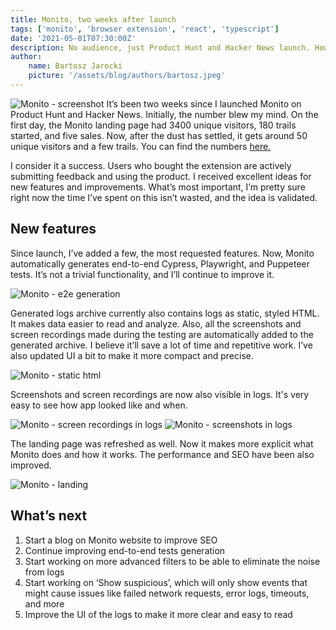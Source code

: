 ```yaml
---
title: Monito, two weeks after launch
tags: ['monito', 'browser extension', 'react', 'typescript']
date: '2021-05-01T07:30:00Z'
description: No audience, just Product Hunt and Hacker News launch. How did it go?
author:
    name: Bartosz Jarocki
    picture: '/assets/blog/authors/bartosz.jpeg'
---
```


![Monito - screenshot](https://s3.eu-north-1.amazonaws.com/jarocki.me/blog/open-graph.png "Monito")
It’s been two weeks since I launched Monito on Product Hunt and Hacker News. Initially, the number blew my mind. On the first day, the Monito landing page had 3400 unique visitors, 180 trails started, and five sales. Now, after the dust has settled, it gets around 50 unique visitors and a few trails. You can find the numbers [here.](https://app.usefathom.com/share/bpgfpxiq/getmonito.com)

I consider it a success. Users who bought the extension are actively submitting feedback and using the product. I received excellent ideas for new features and improvements. What’s most important, I’m pretty sure right now the time I’ve spent on this isn’t wasted, and the idea is validated.

## New features
Since launch, I’ve added a few, the most requested features. Now, Monito automatically generates end-to-end Cypress, Playwright, and Puppeteer tests. It’s not a trivial functionality, and I’ll continue to improve it.

![Monito - e2e generation](https://s3.eu-north-1.amazonaws.com/jarocki.me/blog/monito-e2e.gif "Monito")

Generated logs archive currently also contains logs as static, styled HTML. It makes data easier to read and analyze. Also, all the screenshots and screen recordings made during the testing are automatically added to the generated archive. I believe it’ll save a lot of time and repetitive work. I’ve also updated UI a bit to make it more compact and precise.

![Monito - static html](https://s3.eu-north-1.amazonaws.com/jarocki.me/blog/static-html.png "Monito")

Screenshots and screen recordings are now also visible in logs. It's very easy to see how app looked like and when.

![Monito - screen recordings in logs](https://s3.eu-north-1.amazonaws.com/jarocki.me/blog/screen-recording-logs.png "Monito")
![Monito - screenshots in logs](https://s3.eu-north-1.amazonaws.com/jarocki.me/blog/screenshot-logs.png "Monito")

The landing page was refreshed as well. Now it makes more explicit what Monito does and how it works. The performance and SEO have been also improved.

![Monito - landing](https://s3.eu-north-1.amazonaws.com/jarocki.me/blog/monito-landing.png "Monito")

## What’s next

1. Start a blog on Monito website to improve SEO
2. Continue improving end-to-end tests generation
3. Start working on more advanced filters to be able to eliminate the noise from logs
4. Start working on ‘Show suspicious’, which will only show events that might cause issues like failed network requests, error logs, timeouts, and more
5. Improve the UI of the logs to make it more clear and easy to read

